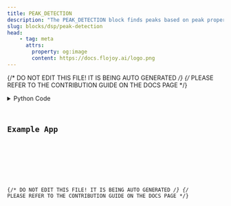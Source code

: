 ```yaml
---
title: PEAK_DETECTION
description: "The PEAK_DETECTION block finds peaks based on peak properties."
slug: blocks/dsp/peak-detection
head:
    - tag: meta
      attrs:
        property: og:image
        content: https://docs.flojoy.ai/logo.png
---
```


{/* DO NOT EDIT THIS FILE! IT IS BEING AUTO GENERATED */}
{/* PLEASE REFER TO THE CONTRIBUTION GUIDE ON THE DOCS PAGE */}


<DownloadStudioBanner />
<PythonDocsDisplay docstring={block_data["docstring"]} />
<details>
<summary>Python Code</summary>



<Code code={pythonCode} lang="py" wrap theme="dracula" />

[Find this Flojoy Block on GitHub](https://github.com/flojoy-ai/blocks/blob/main/blocks/DSP/PEAK_DETECTION/PEAK_DETECTION.py)

</details>

## Example App


<GetHelpWidget />


<AppDisplay app={app} blockName="PEAK_DETECTION" client:visible />


<Example />

{/* DO NOT EDIT THIS FILE! IT IS BEING AUTO GENERATED */}
{/* PLEASE REFER TO THE CONTRIBUTION GUIDE ON THE DOCS PAGE */}
